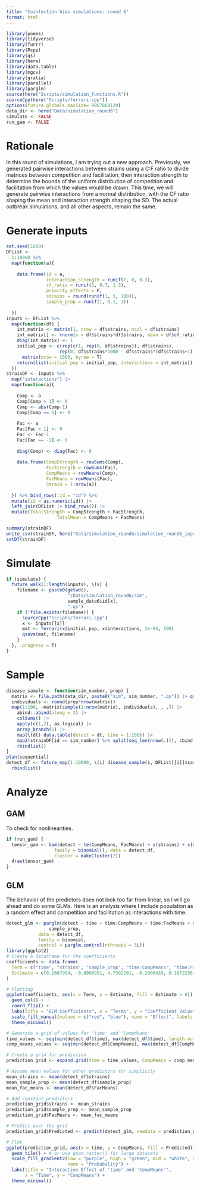 ```yaml
---
title: "Coinfection bias simulations: round 6"
format: html
---
```


```r
library(poems)
library(tidyverse)
library(furrr)
library(Rcpp)
library(qs)
library(here)
library(data.table)
library(mgcv)
library(gratia)
library(parallel)
library(parglm)
source(here("Scripts/simulation_functions.R"))
sourceCpp(here("Scripts/ferrari.cpp"))
options(future.globals.maxSize= 9967869120)
data_dir <- here("Data/simulation_round6")
simulate <- FALSE
run_gam <- FALSE
```

# Rationale

In this round of simulations, I am trying out a new approach. Previously, we generated pairwise interactions between strains using a C:F ratio to divide matrices between competition and facilitation, then interaction strength to determine the bounds of the uniform distribution of competition and facilitation from which the values would be drawn. This time, we will generate pairwise interactions from a normal distribution, with the CF ratio shaping the mean and interaction strength shaping the SD. The actual outbreak simulations, and all other aspects, remain the same.

# Generate inputs

```r
set.seed(1800)
DFList <- 
  1:10000 %>% 
  map(function(a){
    
    data.frame(id = a, 
               interaction_strength = runif(1, 0, 0.3),
               cf_ratio = runif(1, 0.7, 1.3),
               priority_effects = F,
               strains = round(runif(1, 5, 100)), 
               sample_prop = runif(1, 0.1, 1))
    
  })
inputs <- DFList %>%
  map(function(df) {
    int_matrix <- matrix(1, nrow = df$strains, ncol = df$strains)
    int_matrix[] <- rnorm(n = df$strains*df$strains, mean = df$cf_ratio, sd = df$interaction_strength)
    diag(int_matrix) <- 1
    initial_pop <- c(rep(c(1, rep(0, df$strains)), df$strains),
                    rep(0, df$strains*1000 - df$strains*(df$strains+1))) |>
      matrix(nrow = 1000, byrow = T)
    return(list(initial_pop = initial_pop, interactions = int_matrix))
  })
strainDF <- inputs %>% 
  map("interactions") |>
  map(function(a){
    
    Comp <- a
    Comp[Comp > 1] <- 0
    Comp <- abs(Comp-1)
    Comp[Comp == 1] <- 0
    
    Fac <- a
    Fac[Fac < 1] <- 0
    Fac <- Fac-1
    Fac[Fac == -1] <- 0
    
    diag(Comp) <- diag(Fac) <- 0
    
    data.frame(CompStrength = rowSums(Comp),
               FacStrength = rowSums(Fac),
               CompMeans = rowMeans(Comp),
               FacMeans = rowMeans(Fac),
               Strain = 1:nrow(a))
    
  }) %>% bind_rows(.id = "id") %>% 
  mutate(id = as.numeric(id)) |>
  left_join(DFList |> bind_rows()) |>
  mutate(TotalStrength = CompStrength + FacStrength, 
                   TotalMean = CompMeans + FacMeans)

summary(strainDF)
write_csv(strainDF, here("Data/simulation_round6/simulation_round6_inputs.csv"))
setDT(strainDF)
```

# Simulate

```r
if (simulate) {
  future_walk(1:length(inputs), \(x) {
    filename <- paste0(getwd(),
                       "/Data/simulation_round6/sim",
                       sample_data6$id[x],
                       ".qs")
    if (!file.exists(filename)) {
      sourceCpp("Scripts/ferrari.cpp")
      x <- inputs[[x]]
      mat <- ferrari(x$initial_pop, x$interactions, 2e-04, 100)
      qsave(mat, filename)
    }
  }, .progress = T)
}
```

# Sample

```r
disease_sample <- function(sim_number, prop) {
  matrix <- file.path(data_dir, paste0("sim", sim_number, ".qs")) |> qread()
  individuals <- round(prop*nrow(matrix))
  map(1:100, ~matrix[sample(1:nrow(matrix), individuals), , .]) |>
    abind::abind(along = 3) |> 
    colSums() |> 
    apply(c(1,2), as.logical) |> 
    array_branch(1) |> 
    map(\(dt) data.table(detect = dt, time = 1:100)) |> 
    map2(strainDF[id == sim_number] %>% split(seq_len(nrow(.))), cbind) |> 
    rbindlist()
}
plan(sequential)
detect_df <- future_map(1:10000, \(i) disease_sample(i, DFList[[i]]$sample_prop)) |>
  rbindlist()
```

# Analyze

## GAM

To check for nonlinearities.

```r
if (run_gam) {
  tensor_gam <- bam(detect ~ te(CompMeans, FacMeans) + s(strains) + s(sample_prop),
                  family = binomial(), data = detect_df,
                  cluster = makeCluster(2))
  draw(tensor_gam)
}
```

## GLM

The behavior of the predictors does not look too far from linear, so I will go ahead and do some GLMs. Here is an analysis where I include population as a random effect and competition and facilitation as interactions with time.

```r
detect_glm <- parglm(detect ~ time + time:CompMeans + time:FacMeans + strains +
                sample_prop,
            data = detect_df,
            family = binomial, 
            control = parglm.control(nthreads = 3L))
library(ggplot2)
# Create a dataframe for the coefficients
coefficients <- data.frame(
  Term = c("time", "strains", "sample_prop", "time:CompMeans", "time:FacMeans"),
  Estimate = c(0.1667994, -0.0006991, 4.7302201, -0.2080439, 0.1072236)
)

# Plotting
ggplot(coefficients, aes(x = Term, y = Estimate, fill = Estimate > 0)) +
  geom_col() +
  coord_flip() +
  labs(title = "GLM Coefficients", x = "Terms", y = "Coefficient Value") +
  scale_fill_manual(values = c("red", "blue"), name = "Effect", labels = c("Negative", "Positive")) +
  theme_minimal()

# Generate a grid of values for 'time' and 'CompMeans'
time_values <- seq(min(detect_df$time), max(detect_df$time), length.out = 100)
comp_means_values <- seq(min(detect_df$CompMeans), max(detect_df$CompMeans), length.out = 100)

# Create a grid for prediction
prediction_grid <- expand.grid(time = time_values, CompMeans = comp_means_values)

# Assume mean values for other predictors for simplicity
mean_strains <- mean(detect_df$strains)
mean_sample_prop <- mean(detect_df$sample_prop)
mean_fac_means <- mean(detect_df$FacMeans)

# Add constant predictors
prediction_grid$strains <- mean_strains
prediction_grid$sample_prop <- mean_sample_prop
prediction_grid$FacMeans <- mean_fac_means

# Predict over the grid
prediction_grid$Predicted <- predict(detect_glm, newdata = prediction_grid, type = "response")

# Plot
ggplot(prediction_grid, aes(x = time, y = CompMeans, fill = Predicted)) +
  geom_tile() + # or use geom_raster() for large datasets
  scale_fill_gradient2(low = "purple", high = "green", mid = "white", midpoint = 0.8, 
                       name = "Probability") +
  labs(title = "Interaction Effect of 'time' and 'CompMeans'", 
       x = "Time", y = "CompMeans") +
  theme_minimal()
```
